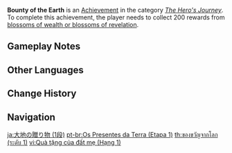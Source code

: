 {{Achievement Infobox
|title        = Bounty of the Earth
|id           = 80023
|order id     = 0023
|category     = The Hero's Journey
|description  = Collect 200 rewards from [[Ley Line Blossom|blossoms of wealth or blossoms of revelation]].
|requirements = Unlike the [[Battle Pass]] weekly mission, the rewards must be collected using [[Resin]].
|primogems    = 5
|tracking     = 
|topic        = 
|set          = Bounty of the Earth
|tier         = 1
|tiers_total  = 3
}}
'''Bounty of the Earth''' is an [[Achievement]] in the category ''[[The Hero's Journey]]''. To complete this achievement, the player needs to collect 200 rewards from [[Ley Line Blossom|blossoms of wealth or blossoms of revelation]].

==Gameplay Notes==
{{Transclude|Bounty of the Earth|Gameplay Notes}}
<!--
==Trivia==

==Video Guides==
{{EVT
|video1   = 
|caption1 = 
}}
-->
==Other Languages==
{{Transclude|Bounty of the Earth|Other Languages}}

==Change History==
{{Change History|1.0}}
<!--
==References==
{{Reflist}}
-->
==Navigation==
{{Achievement Navbox}}

[[ja:大地の贈り物 (1段)]]
[[pt-br:Os Presentes da Terra (Etapa 1)]]
[[th:ของขวัญจากโลก (ระดับ 1)]]
[[vi:Quà tặng của đất mẹ (Hạng 1)]]
